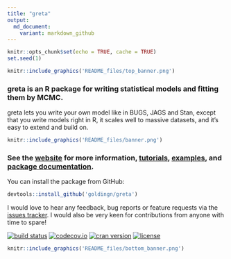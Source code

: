 ```yaml
---
title: "greta"
output:
  md_document:
    variant: markdown_github
---
```


```r
knitr::opts_chunk$set(echo = TRUE, cache = TRUE)
set.seed(1)
```

```r
knitr::include_graphics('README_files/top_banner.png')
```

### greta is an R package for writing statistical models and fitting them by MCMC.

greta lets you write your own model like in BUGS, JAGS and Stan, except that you write models right in R, it scales well to massive datasets, and it's easy to extend and build on.

```r
knitr::include_graphics('README_files/banner.png')
```

### See the [website](https://goldingn.github.io/greta/) for more information,  [tutorials](https://goldingn.github.io/greta/get_started.html), [examples](https://goldingn.github.io/greta/example_models.html), and [package documentation](https://goldingn.github.io/greta/reference-index.html).

You can install the package from GitHub:
```r
devtools::install_github('goldingn/greta')
```

I would love to hear any feedback, bug reports or feature requests via the [issues tracker](https://github.com/goldingn/greta/issues). I would also be very keen for contributions from anyone with time to spare!


[![build status](https://travis-ci.org/goldingn/greta.svg?branch=master)](https://travis-ci.org/goldingn/greta)
[![codecov.io](https://codecov.io/github/goldingn/greta/coverage.svg?branch=master)](https://codecov.io/github/goldingn/greta?branch=master)
[![cran version](http://www.r-pkg.org/badges/version/greta)](https://cran.rstudio.com/web/packages/greta)
[![license](https://img.shields.io/badge/License-Apache%202.0-blue.svg)](https://opensource.org/licenses/Apache-2.0)
```r
knitr::include_graphics('README_files/bottom_banner.png')
```
